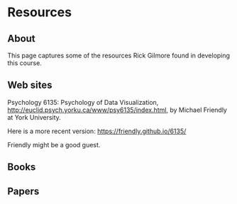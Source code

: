 # Resources

## About

This page captures some of the resources Rick Gilmore found in developing this course.

## Web sites

Psychology 6135: Psychology of Data Visualization, <http://euclid.psych.yorku.ca/www/psy6135/index.html>, by Michael Friendly at York University.

Here is a more recent version: <https://friendly.github.io/6135/>

Friendly might be a good guest.

## Books

## Papers


